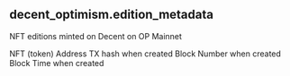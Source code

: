 ## decent_optimism.edition_metadata 
NFT editions minted on Decent on OP Mainnet


<ParamField path="sdk_contract_address">

</ParamField>
<ParamField path="nft_contract_address">
NFT (token) Address
</ParamField>
<ParamField path="created_tx_hash">
TX hash when created
</ParamField>
<ParamField path="created_block_number">
Block Number when created
</ParamField>
<ParamField path="created_block_time">
Block Time when created
</ParamField>
<ParamField path="name">

</ParamField>
<ParamField path="symbol">

</ParamField>
<ParamField path="hasAdjustableCap">

</ParamField>
<ParamField path="isSoulbound">

</ParamField>
<ParamField path="maxTokens">

</ParamField>
<ParamField path="maxTokenPurchase">

</ParamField>
<ParamField path="presaleStart">

</ParamField>
<ParamField path="presaleEnd">

</ParamField>
<ParamField path="saleStart">

</ParamField>
<ParamField path="saleEnd">

</ParamField>
<ParamField path="royalty_pct">

</ParamField>
<ParamField path="tokenPrice">

</ParamField>
<ParamField path="payoutAddress">

</ParamField>
<ParamField path="contractURI">

</ParamField>
<ParamField path="metadataURI">

</ParamField>
<ParamField path="metadataRendererInit">

</ParamField>
<ParamField path="parentIP">

</ParamField>
<ParamField path="tokenAddress">

</ParamField>
<ParamField path="minBalance">

</ParamField>
<ParamField path="saleType">

</ParamField>
<ParamField path="mint_type">

</ParamField>
